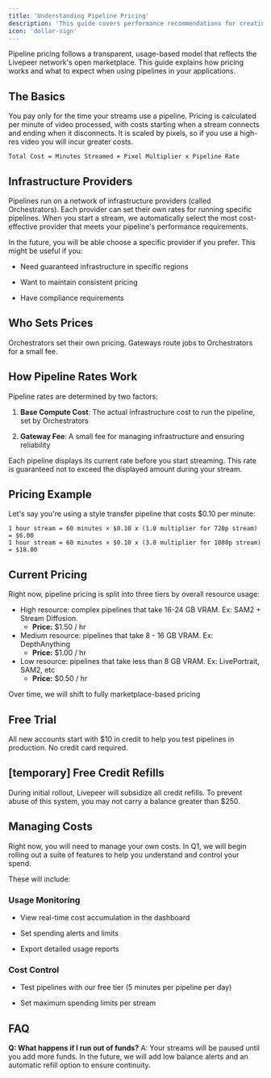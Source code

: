 ```yaml
---
title: 'Understanding Pipeline Pricing'
description: 'This guide covers performance recommendations for creating real-time video pipelines.'
icon: 'dollar-sign'
---
```


Pipeline pricing follows a transparent, usage-based model that reflects the Livepeer network's open marketplace. This guide explains how pricing works and what to expect when using pipelines in your applications.

## The Basics

You pay only for the time your streams use a pipeline. Pricing is calculated per minute of video processed, with costs starting when a stream connects and ending when it disconnects. It is scaled by pixels, so if you use a high-res video you will incur greater costs.

```
Total Cost = Minutes Streamed × Pixel Multiplier x Pipeline Rate
```

## Infrastructure Providers

Pipelines run on a network of infrastructure providers (called Orchestrators). Each provider can set their own rates for running specific pipelines. When you start a stream, we automatically select the most cost-effective provider that meets your pipeline's performance requirements.

In the future, you will be able choose a specific provider if you prefer. This might be useful if you:

* Need guaranteed infrastructure in specific regions

* Want to maintain consistent pricing

* Have compliance requirements

## Who Sets Prices

Orchestrators set their own pricing. Gateways route jobs to Orchestrators for a small fee.

## How Pipeline Rates Work

Pipeline rates are determined by two factors:

1. **Base Compute Cost**: The actual infrastructure cost to run the pipeline, set by Orchestrators

2. **Gateway Fee**: A small fee for managing infrastructure and ensuring reliability

Each pipeline displays its current rate before you start streaming. This rate is guaranteed not to exceed the displayed amount during your stream.

## Pricing Example

Let's say you're using a style transfer pipeline that costs $0.10 per minute:

```
1 hour stream = 60 minutes × $0.10 x (1.0 multiplier for 720p stream) = $6.00
1 hour stream = 60 minutes × $0.10 x (3.0 multiplier for 1080p stream) = $18.00
```

## Current Pricing 

Right now, pipeline pricing is split into three tiers by overall resource usage:
- High resource: complex pipelines that take 16-24 GB VRAM. Ex: SAM2 + Stream Diffusion.
  - **Price:** $1.50 / hr
- Medium resource: pipelines that take 8 - 16 GB VRAM. Ex: DepthAnything
  - **Price:** $1.00 / hr
- Low resource: pipelines that take less than 8 GB VRAM. Ex: LivePortrait, SAM2, etc
  - **Price:** $0.50 / hr

Over time, we will shift to fully marketplace-based pricing

## Free Trial

All new accounts start with $10 in credit to help you test pipelines in production. No credit card required.

## [temporary] Free Credit Refills

During initial rollout, Livepeer will subsidize all credit refills. To prevent abuse of this system, you may not carry a balance greater than $250.

## Managing Costs

Right now, you will need to manage your own costs. In Q1, we will begin rolling out a suite of features to help you understand and control your spend.

These will include:

### Usage Monitoring

* View real-time cost accumulation in the dashboard

* Set spending alerts and limits

* Export detailed usage reports

### Cost Control

* Test pipelines with our free tier (5 minutes per pipeline per day)

* Set maximum spending limits per stream




## FAQ

**Q: What happens if I run out of funds?**
A: Your streams will be paused until you add more funds. In the future, we will add low balance alerts and an automatic refill option to ensure continuity.

